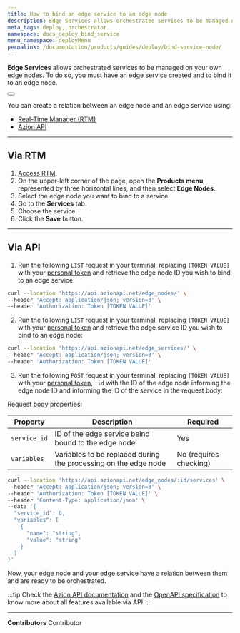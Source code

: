 ```yaml
---
title: How to bind an edge service to an edge node
description: Edge Services allows orchestrated services to be managed on your own edge nodes. To do so, you must have an edge service created and to bind it to an edge node.
meta_tags: deploy, orchestrator
namespace: docs_deploy_bind_service
menu_namespace: deployMenu
permalink: /documentation/products/guides/deploy/bind-service-node/
---
```



**Edge Services** allows orchestrated services to be managed on your own edge nodes. To do so, you must have an edge service created and to bind it to an edge node.

<Button href="/en/documentation/products/guides/deploy/create-edge-service/" text="go to how to create an edge service guide" variant="secondary" target="_blank"></Button>

You can create a relation between an edge node and an edge service using:

- [Real-Time Manager (RTM)](/en/documentation/products/guides/how-to-access-rtm/)
- [Azion API](https://api.azion.com/)

--- 

## Via RTM 

1. [Access RTM](/en/documentation/products/guides/access-rtm/).
2. On the upper-left corner of the page, open the **Products menu**, represented by three horizontal lines, and then select **Edge Nodes**.
3. Select the edge node you want to bind to a service.
4. Go to the **Services** tab.
5. Choose the service.
6. Click the **Save** button.

---

## Via API


1. Run the following `LIST` request in your terminal, replacing `[TOKEN VALUE]` with your [personal token](/en/documentation/products/guides/personal-tokens/) and retrieve the edge node ID you wish to bind to an edge service:

```bash 
curl --location 'https://api.azionapi.net/edge_nodes/' \
--header 'Accept: application/json; version=3' \
--header 'Authorization: Token [TOKEN VALUE]'
```

2. Run the following `LIST` request in your terminal, replacing `[TOKEN VALUE]` with your [personal token](/en/documentation/products/guides/personal-tokens/) and retrieve the edge service ID you wish to bind to an edge node:

```bash 
curl --location 'https://api.azionapi.net/edge_services/' \
--header 'Accept: application/json; version=3' \
--header 'Authorization: Token [TOKEN VALUE]'
```

3. Run the following `POST` request in your terminal, replacing `[TOKEN VALUE]` with your [personal token](/en/documentation/products/guides/personal-tokens/), `:id` with the ID of the edge node informing the edge node ID and informing the ID of the service in the request body:

Request body properties: 

| Property | Description | Required | 
| - | - | - | 
| `service_id` | ID of the edge service beind bound to the edge node | Yes |
| `variables` | Variables to be replaced during the processing on the edge node | No (requires checking) |

```bash 
curl --location 'https://api.azionapi.net/edge_nodes/:id/services' \
--header 'Accept: application/json; version=3' \
--header 'Authorization: Token [TOKEN VALUE]' \
--header 'Content-Type: application/json' \
--data '{
  "service_id": 0,
  "variables": [
    {
      "name": "string",
      "value": "string"
    }
  ]
}'
```

Now, your edge node and your edge service have a relation between them and are ready to be orchestrated. 

:::tip
Check the [Azion API documentation](https://api.azion.com/) and the [OpenAPI specification](https://github.com/aziontech/azionapi-openapi/) to know more about all features available via API.
:::

---


**Contributors** <ContributorList>Contributor</ContributorList>